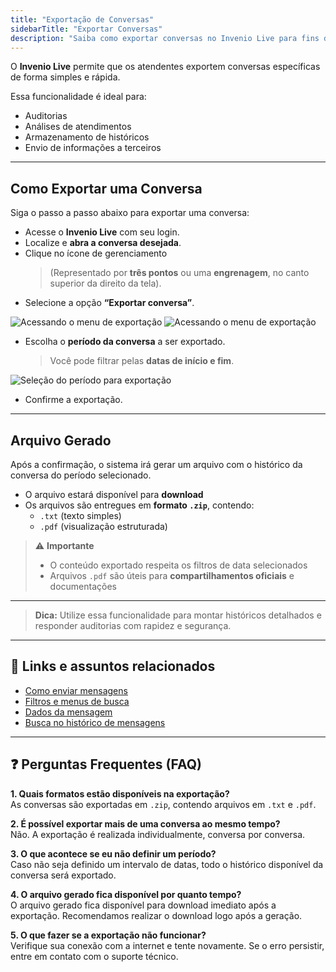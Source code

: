 ```yaml
---
title: "Exportação de Conversas"
sidebarTitle: "Exportar Conversas"
description: "Saiba como exportar conversas no Invenio Live para fins de auditoria, análise ou armazenamento."
---
```


O **Invenio Live** permite que os atendentes exportem conversas específicas de forma simples e rápida.

Essa funcionalidade é ideal para:

- Auditorias  
- Análises de atendimentos  
- Armazenamento de históricos  
- Envio de informações a terceiros  

---

##  Como Exportar uma Conversa

Siga o passo a passo abaixo para exportar uma conversa:

- Acesse o **Invenio Live** com seu login.  
- Localize e **abra a conversa desejada**.  
- Clique no ícone de gerenciamento  
   > (Representado por **três pontos** ou uma **engrenagem**, no canto superior da direito da tela).  
- Selecione a opção **“Exportar conversa”**.

![Acessando o menu de exportação](https://robbublob.blob.core.windows.net/docs/invenio-live/Exporta%20Conversa/ExportaConversaEngrenagem.png)
![Acessando o menu de exportação](https://robbublob.blob.core.windows.net/docs/invenio-live/Exporta%20Conversa/ExportarConversa.png)

- Escolha o **período da conversa** a ser exportado.  
   > Você pode filtrar pelas **datas de início e fim**.

![Seleção do período para exportação](https://robbublob.blob.core.windows.net/docs/invenio-live/Exporta%20Conversa/ExportaConversa2.png)

- Confirme a exportação.

---

##  Arquivo Gerado

Após a confirmação, o sistema irá gerar um arquivo com o histórico da conversa do período selecionado.

- O arquivo estará disponível para **download**
- Os arquivos são entregues em **formato `.zip`**, contendo:
  - `.txt` (texto simples)
  - `.pdf` (visualização estruturada)

> ⚠️ **Importante**  
> - O conteúdo exportado respeita os filtros de data selecionados  
> - Arquivos `.pdf` são úteis para **compartilhamentos oficiais** e documentações  

---

>  **Dica:** Utilize essa funcionalidade para montar históricos detalhados e responder auditorias com rapidez e segurança.  

---

## 🔗 Links e assuntos relacionados

- [Como enviar mensagens](https://docs.robbu.global/docs/live/enviar-mensagem)  
- [Filtros e menus de busca](https://docs.robbu.global/docs/live/filtros-e-menus-de-busca)  
- [Dados da mensagem](https://docs.robbu.global/docs/live/dados-da-mensagem)  
- [Busca no histórico de mensagens](https://docs.robbu.global/docs/live/busca-mensagem-historico)  

---

## ❓ Perguntas Frequentes (FAQ)

**1. Quais formatos estão disponíveis na exportação?**  
As conversas são exportadas em `.zip`, contendo arquivos em `.txt` e `.pdf`.

**2. É possível exportar mais de uma conversa ao mesmo tempo?**  
Não. A exportação é realizada individualmente, conversa por conversa.

**3. O que acontece se eu não definir um período?**  
Caso não seja definido um intervalo de datas, todo o histórico disponível da conversa será exportado.

**4. O arquivo gerado fica disponível por quanto tempo?**  
O arquivo gerado fica disponível para download imediato após a exportação. Recomendamos realizar o download logo após a geração.

**5. O que fazer se a exportação não funcionar?**  
Verifique sua conexão com a internet e tente novamente. Se o erro persistir, entre em contato com o suporte técnico.


